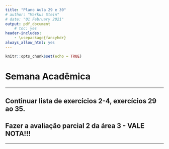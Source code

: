 ```yaml
---
title: "Plano Aula 29 e 30"
# author: "Markus Stein"
# date: "01 February 2021"
output: pdf_document
    # toc: yes
header-includes:
    - \usepackage{fancyhdr}
always_allow_html: yes
---
```

\addtolength{\headheight}{1.0cm}
\pagestyle{fancyplain} 
\lhead{\includegraphics[height=1.5cm]{logoIME.png}}
\rhead{\includegraphics[height=1.5cm]{images.jpg}}
\chead{UNIVERSIDADE FEDERAL DO RIO GRANDE DO SUL \\
INSTITUTO DE MATEMÁTICA E ESTATÍSTICA \\
DEPARTAMENTO DE ESTATÍSTICA \\
\vspace{0.3cm}
MAT02214 - Estatística Geral 1 - 2022/2
}
\renewcommand{\headrulewidth}{0pt} 

```r
knitr::opts_chunk$set(echo = TRUE)
```

# Semana Acadêmica

\vspace{0.5cm}

***
<!-- ## Ler slides e ver vídeos da semana 14. -->
## Continuar lista de exercícios 2-4, exercícios 29 ao 35.
## Fazer a avaliação parcial 2 da área 3 - VALE NOTA!!!
***  
